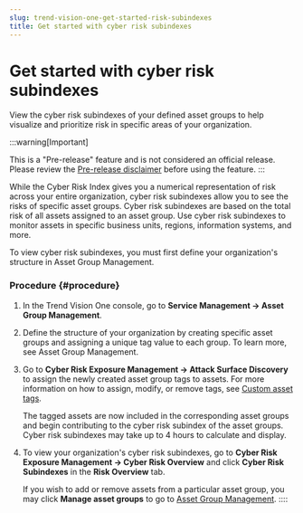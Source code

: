 ```yaml
---
slug: trend-vision-one-get-started-risk-subindexes
title: Get started with cyber risk subindexes
---
```

# Get started with cyber risk subindexes

View the cyber risk subindexes of your defined asset groups to help visualize and prioritize risk in specific areas of your organization.

:::warning[Important]

This is a "Pre-release" feature and is not considered an official release. Please review the [Pre-release disclaimer](pre-release-disclaimer.mdx) before using the feature.
:::

While the Cyber Risk Index gives you a numerical representation of risk across your entire organization, cyber risk subindexes allow you to see the risks of specific asset groups. Cyber risk subindexes are based on the total risk of all assets assigned to an asset group. Use cyber risk subindexes to monitor assets in specific business units, regions, information systems, and more.

To view cyber risk subindexes, you must first define your organization's structure in Asset Group Management.

### Procedure {#procedure}

1.  In the Trend Vision One console, go to **Service Management → Asset Group Management**.

2.  Define the structure of your organization by creating specific asset groups and assigning a unique tag value to each group. To learn more, see Asset Group Management.

3.  Go to **Cyber Risk Exposure Management → Attack Surface Discovery** to assign the newly created asset group tags to assets. For more information on how to assign, modify, or remove tags, see [Custom asset tags](custom-asset-tags.mdx).

    The tagged assets are now included in the corresponding asset groups and begin contributing to the cyber risk subindex of the asset groups. Cyber risk subindexes may take up to 4 hours to calculate and display.

4.  To view your organization's cyber risk subindexes, go to **Cyber Risk Exposure Management → Cyber Risk Overview** and click **Cyber Risk Subindexes** in the **Risk Overview** tab.

    If you wish to add or remove assets from a particular asset group, you may click **Manage asset groups** to go to [Asset Group Management](asset-group-management.mdx).
::::
